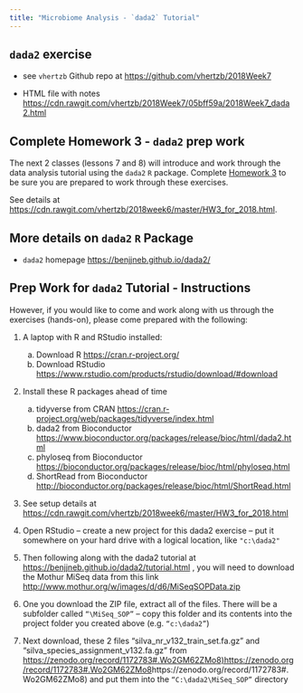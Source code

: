 ```yaml
---
title: "Microbiome Analysis - `dada2` Tutorial"
---
```


## `dada2` exercise

* see `vhertzb` Github repo at [https://github.com/vhertzb/2018Week7](https://github.com/vhertzb/2018Week7)

* HTML file with notes [https://cdn.rawgit.com/vhertzb/2018Week7/05bff59a/2018Week7_dada2.html](https://cdn.rawgit.com/vhertzb/2018Week7/05bff59a/2018Week7_dada2.html)

## Complete Homework 3 - `dada2` prep work

The next 2 classes (lessons 7 and 8) will introduce and work through the data analysis tutorial using the `dada2` `R` package. Complete [Homework 3](https://melindahiggins2000.github.io/N741bigdata/hmwk3.html) to be sure you are prepared to work through these exercises. 

See details at [https://cdn.rawgit.com/vhertzb/2018week6/master/HW3_for_2018.html](https://cdn.rawgit.com/vhertzb/2018week6/master/HW3_for_2018.html).

## More details on `dada2` `R` Package

* `dada2` homepage [https://benjjneb.github.io/dada2/](https://benjjneb.github.io/dada2/)

## Prep Work for `dada2` Tutorial - Instructions

However, if you would like to come and work along with us through the exercises (hands-on), please come prepared with the following:

1. A laptop with R and RStudio installed:
    a. Download R [https://cran.r-project.org/](https://cran.r-project.org/)
    b. Download RStudio [https://www.rstudio.com/products/rstudio/download/#download](https://www.rstudio.com/products/rstudio/download/#download) 
    
    
2. Install these R packages ahead of time
    a. tidyverse from CRAN [https://cran.r-project.org/web/packages/tidyverse/index.html](https://cran.r-project.org/web/packages/tidyverse/index.html) 
    b. dada2 from Bioconductor [https://www.bioconductor.org/packages/release/bioc/html/dada2.html](https://www.bioconductor.org/packages/release/bioc/html/dada2.html) 
    c. phyloseq from Bioconductor [https://bioconductor.org/packages/release/bioc/html/phyloseq.html](https://bioconductor.org/packages/release/bioc/html/phyloseq.html) 
    d. ShortRead from Bioconductor [http://bioconductor.org/packages/release/bioc/html/ShortRead.html](http://bioconductor.org/packages/release/bioc/html/ShortRead.html) 


3. See setup details at [https://cdn.rawgit.com/vhertzb/2018week6/master/HW3_for_2018.html](https://cdn.rawgit.com/vhertzb/2018week6/master/HW3_for_2018.html) 

4. Open RStudio – create a new project for this dada2 exercise – put it somewhere on your hard drive with a logical location, like `"c:\dada2"`

5. Then following along with the dada2 tutorial at [https://benjjneb.github.io/dada2/tutorial.html](https://benjjneb.github.io/dada2/tutorial.html) , you will need to download the Mothur MiSeq data from this link [http://www.mothur.org/w/images/d/d6/MiSeqSOPData.zip](http://www.mothur.org/w/images/d/d6/MiSeqSOPData.zip) 

6. One you download the ZIP file, extract all of the files. There will be a subfolder called `“\MiSeq_SOP”` – copy this folder and its contents into the project folder you created above (e.g. `“c:\dada2”`)

7. Next download, these 2 files “silva_nr_v132_train_set.fa.gz” and “silva_species_assignment_v132.fa.gz” from [https://zenodo.org/record/1172783#.Wo2GM62ZMo8)https://zenodo.org/record/1172783#.Wo2GM62ZMo8](https://zenodo.org/record/1172783#.Wo2GM62ZMo8)https://zenodo.org/record/1172783#.Wo2GM62ZMo8) and put them into the `“C:\dada2\MiSeq_SOP”` directory

